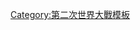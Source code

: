 {{Campaign
|name=[[中東戰場 (第二次世界大戰)|中東戰場<br>(第二次世界大戰)]]
|raw_name=Campaignbox Middle East Campaign
|battles=[[巴勒斯坦戰區|巴勒斯坦]] &ndash; [[英國伊拉克戰爭|伊拉克]] &ndash; [[敘利亞-黎巴嫩戰場|敘利亞及黎巴嫩]] &ndash; [[英苏入侵伊朗|伊朗]]
|}}<noinclude>
[[Category:第二次世界大戰模板]]
</noinclude>